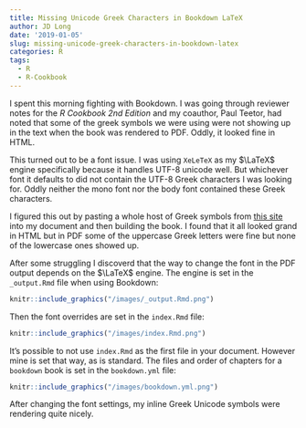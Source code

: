```yaml
---
title: Missing Unicode Greek Characters in Bookdown LaTeX
author: JD Long
date: '2019-01-05'
slug: missing-unicode-greek-characters-in-bookdown-latex
categories: R
tags: 
  - R
  - R-Cookbook
---
```


I spent this morning fighting with Bookdown. I was going through reviewer notes for the *R Cookbook 2nd Edition* and my coauthor, Paul Teetor, had noted that some of the greek symbols we were using were not showing up in the text when the book was rendered to PDF. Oddly, it looked fine in HTML. 

This turned out to be a font issue. I was using `XeLeTeX` as my $\LaTeX$ engine specifically because it handles UTF-8 unicode well. But whichever font it defaults to did not contain the UTF-8 Greek characters I was looking for. Oddly neither the mono font nor the body font contained these Greek characters. 

I figured this out by pasting a whole host of Greek symbols from [this site](https://www.w3schools.com/charsets/ref_utf_greek.asp) into my document and then building the book. I found that it all looked grand in HTML but in PDF some of the uppercase Greek letters were fine but none of the lowercase ones showed up. 

After some struggling I discoverd that the way to change the font in the PDF output depends on the $\LaTeX$ engine. The engine is set in the `_output.Rmd` file when using Bookdown:
```r
knitr::include_graphics("/images/_output.Rmd.png")
```

Then the font overrides are set in the `index.Rmd` file:
```r
knitr::include_graphics("/images/index.Rmd.png")
```

It's possible to not use `index.Rmd` as the first file in your document. However mine is set that way, as is standard. The files and order of chapters for a `bookdown` book is set in the `bookdown.yml` file:
```r
knitr::include_graphics("/images/bookdown.yml.png")
```

After changing the font settings, my inline Greek Unicode symbols were rendering quite nicely. 
